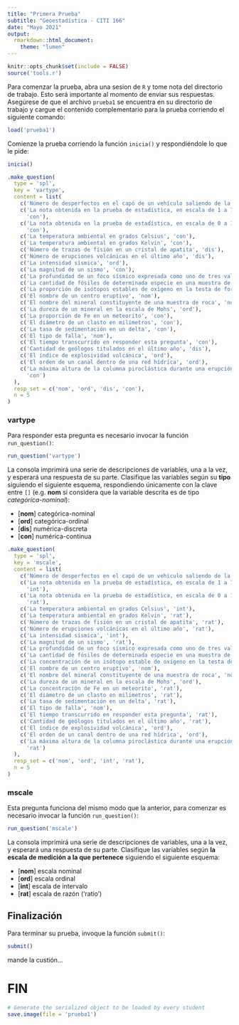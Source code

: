 ```yaml
---
title: "Primera Prueba"
subtitle: "Geoestadística - CITI 166"
date: "Mayo 2021"
output: 
  rmarkdown::html_document:
    theme: "lumen"
---
```


```r
knitr::opts_chunk$set(include = FALSE)
source('tools.r')
```
Para comenzar la prueba, abra una sesion de `R` y tome nota del directorio de
trabajo. Esto será importante al momento de enviar sus respuestas. Asegúrese de
que el archivo `prueba1` se encuentra en su directorio de trabajo y cargue
el contenido complementario para la prueba corriendo el siguiente comando:

```r
load('prueba1')
```

Comienze la prueba corriendo la función `inicia()` y respondiéndole lo que le
pide:

```r
inicia()
```

```r
.make_question(
  type = 'spl',
  key = 'vartype',
  content = list(
    c('Número de desperfectos en el capó de un vehículo saliendo de la fábrica', 'dis'),
    c('La nota obtenida en la prueba de estadística, en escala de 1 a 7',
      'con'),
    c('La nota obtenida en la prueba de estadística, en escala de 0 a 100',
      'con'),
    c('La temperatura ambiental en grados Celsius', 'con'),
    c('La temperatura ambiental en grados Kelvin', 'con'),
    c('Número de trazas de fisión en un cristal de apatita', 'dis'),
    c('Número de erupciones volcánicas en el último año', 'dis'),
    c('La intensidad sísmica', 'ord'),
    c('La magnitud de un sismo', 'con'),
    c('La profundidad de un foco sísmico expresada como uno de tres valores: "somera", "media", "profunda"', 'ord'),
    c('La cantidad de fósiles de determinada especie en una muestra de sedimento', 'dis'),
    c('La proporción de isótopos estables de oxígeno en la testa de foraminíferos', 'con'),
    c('El nombre de un centro eruptivo', 'nom'),
    c('El nombre del mineral constituyente de una muestra de roca', 'nom'),
    c('La dureza de un mineral en la escala de Mohs', 'ord'),
    c('La proporción de Fe en un meteorito', 'con'),
    c('El diámetro de un clasto en milímetros', 'con'),
    c('La tasa de sedimentación en un delta', 'con'),
    c('El tipo de falla', 'nom'),
    c('El tiempo transcurrido en responder esta pregunta', 'con'),
    c('Cantidad de geólogos titulados en el último año', 'dis'),
    c('El índice de explosividad volcánica', 'ord'),
    c('El orden de un canal dentro de una red hídrica', 'ord'),
    c('La máxima altura de la columna piroclástica durante una erupción',
      'con')
  ),
  resp_set = c('nom', 'ord', 'dis', 'con'),
  n = 5
)

```

### vartype 

Para responder esta pregunta es necesario invocar la función `run_question()`:

```r
run_question('vartype')
```
La consola imprimirá una serie de descripciones de variables, una a la vez, y
esperará una respuesta de su parte. Clasifique las variables según su **tipo**
siguiendo el siguiente esquema, respondiendo únicamente con la clave entre `[]`
(e.g. **nom** si considera que la variable descrita es de tipo
*categórica-nominal*):

-  [**nom**] categórica-nominal
-  [**ord**] categórica-ordinal
-  [**dis**] numérica-discreta
-  [**con**] numérica-continua

```r
.make_question(
  type = 'spl',
  key = 'mscale',
  content = list(
    c('Número de desperfectos en el capó de un vehículo saliendo de la fábrica', 'rat'),
    c('La nota obtenida en la prueba de estadística, en escala de 1 a 7',
      'int'),
    c('La nota obtenida en la prueba de estadística, en escala de 0 a 100',
      'rat'),
    c('La temperatura ambiental en grados Celsius', 'int'),
    c('La temperatura ambiental en grados Kelvin', 'rat'),
    c('Número de trazas de fisión en un cristal de apatita', 'rat'),
    c('Número de erupciones volcánicas en el último año', 'rat'),
    c('La intensidad sísmica', 'int'),
    c('La magnitud de un sismo', 'rat'),
    c('La profundidad de un foco sísmico expresada como uno de tres valores: "somera", "media", "profunda"', 'ord'),
    c('La cantidad de fósiles de determinada especie en una muestra de sedimento', 'rat'),
    c('La concentración de un isótopo estable de oxígeno en la testa de foraminíferos', 'rat'),
    c('El nombre de un centro eruptivo', 'nom'),
    c('El nombre del mineral constituyente de una muestra de roca', 'nom'),
    c('La dureza de un mineral en la escala de Mohs', 'ord'),
    c('La concentración de Fe en un meteorito', 'rat'),
    c('El diámetro de un clasto en milímetros', 'rat'),
    c('La tasa de sedimentación en un delta', 'rat'),
    c('El tipo de falla', 'nom'),
    c('El tiempo transcurrido en responder esta pregunta', 'rat'),
    c('Cantidad de geólogos titulados en el último año', 'rat'),
    c('El índice de explosividad volcánica', 'ord'),
    c('El orden de un canal dentro de una red hídrica', 'ord'),
    c('La máxima altura de la columna piroclástica durante una erupción',
      'rat')
  ),
  resp_set = c('nom', 'ord', 'int', 'rat'),
  n = 5
)

```
### mscale

Esta pregunta funciona del mismo modo que la anterior, para comenzar es
necesario invocar la función `run_question()`:

```r
run_question('mscale')
```

La consola imprimirá una serie de descripciones de variables, una a la vez, y
esperará una respuesta de su parte. Clasifique las variables según **la escala
de medición a la que pertenece** siguiendo el siguiente esquema:

-  [**nom**] escala nominal
-  [**ord**] escala ordinal
-  [**int**] escala de intervalo
-  [**rat**] escala de razón ('ratio')



## Finalización

Para terminar su prueba, invoque la función `submit()`:

```r
submit()
```

mande la custión...

# FIN

```r
# Generate the serialized object to be loaded by every student
save.image(file = 'prueba1')
```
